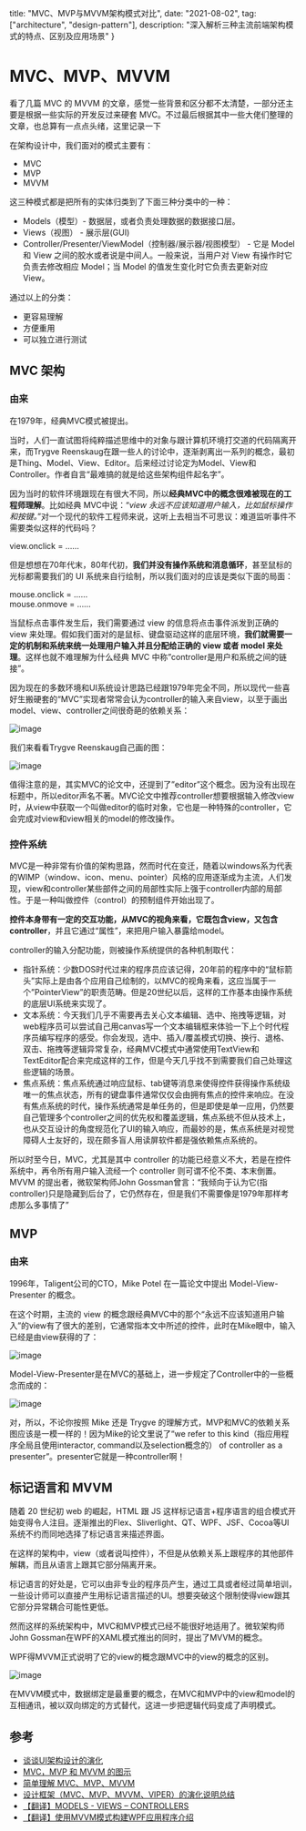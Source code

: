  title: "MVC、MVP与MVVM架构模式对比",
  date: "2021-08-02",
  tag: ["architecture", "design-pattern"],
  description: "深入解析三种主流前端架构模式的特点、区别及应用场景"
}

# MVC、MVP、MVVM

看了几篇 MVC 的 MVVM 的文章，感觉一些背景和区分都不太清楚，一部分还主要是根据一些实际的开发反过来硬套 MVC。不过最后根据其中一些大佬们整理的文章，也总算有一点点头绪，这里记录一下

在架构设计中，我们面对的模式主要有：

- MVC
- MVP
- MVVM

这三种模式都是把所有的实体归类到了下面三种分类中的一种：

- Models（模型）- 数据层，或者负责处理数据的数据接口层。
- Views（视图） - 展示层(GUI)
- Controller/Presenter/ViewModel（控制器/展示器/视图模型） - 它是 Model 和 View 之间的胶水或者说是中间人。一般来说，当用户对 View 有操作时它负责去修改相应 Model；当 Model 的值发生变化时它负责去更新对应 View。

通过以上的分类：
- 更容易理解
- 方便重用
- 可以独立进行测试

## MVC 架构

### 由来

在1979年，经典MVC模式被提出。

当时，人们一直试图将纯粹描述思维中的对象与跟计算机环境打交道的代码隔离开来，而Trygve Reenskaug在跟一些人的讨论中，逐渐剥离出一系列的概念，最初是Thing、Model、View、Editor。后来经过讨论定为Model、View和Controller。作者自言“最难搞的就是给这些架构组件起名字”。

因为当时的软件环境跟现在有很大不同，所以**经典MVC中的概念很难被现在的工程师理解**。比如经典 MVC中说：“*view 永远不应该知道用户输入，比如鼠标操作和按键。*”对一个现代的软件工程师来说，这听上去相当不可思议：难道监听事件不需要类似这样的代码吗？

view.onclick = ……

但是想想在70年代末，80年代初，**我们并没有操作系统和消息循环**，甚至鼠标的光标都需要我们的 UI 系统来自行绘制，所以我们面对的应该是类似下面的局面：

mouse.onclick = …… <br />
mouse.onmove = ……

当鼠标点击事件发生后，我们需要通过 view 的信息将点击事件派发到正确的 view 来处理。假如我们面对的是鼠标、键盘驱动这样的底层环境，**我们就需要一定的机制和系统来统一处理用户输入并且分配给正确的 view 或者 model 来处理**。这样也就不难理解为什么经典 MVC 中称”controller是用户和系统之间的链接”。

因为现在的多数环境和UI系统设计思路已经跟1979年完全不同，所以现代一些喜好生搬硬套的“MVC”实现者常常会认为controller的输入来自view，以至于画出model、view、controller之间很奇葩的依赖关系：

![image](https://user-images.githubusercontent.com/28384700/127811706-0bd861a2-18c9-4171-86a3-b32c41203e0e.png)

我们来看看Trygve Reenskaug自己画的图：

![image](https://user-images.githubusercontent.com/28384700/127811716-362f53fe-66e8-49a0-8689-20cff5221d36.png)

值得注意的是，其实MVC的论文中，还提到了”editor”这个概念。因为没有出现在标题中，所以editor声名不著。MVC论文中推荐controller想要根据输入修改view时，从view中获取一个叫做editor的临时对象，它也是一种特殊的controller，它会完成对view和view相关的model的修改操作。

### 控件系统

MVC是一种非常有价值的架构思路，然而时代在变迁，随着以windows系为代表的WIMP（window、icon、menu、pointer）风格的应用逐渐成为主流，人们发现，view和controller某些部件之间的局部性实际上强于controller内部的局部性。于是一种叫做控件（control）的预制组件开始出现了。

**控件本身带有一定的交互功能，从MVC的视角来看，它既包含view，又包含controller**，并且它通过“属性”，来把用户输入暴露给model。

controller的输入分配功能，则被操作系统提供的各种机制取代：

- 指针系统：少数DOS时代过来的程序员应该记得，20年前的程序中的“鼠标箭头”实际上是由各个应用自己绘制的，以MVC的视角来看，这应当属于一个”PointerView”的职责范畴。但是20世纪以后，这样的工作基本由操作系统的底层UI系统来实现了。
- 文本系统：今天我们几乎不需要再去关心文本编辑、选中、拖拽等逻辑，对web程序员可以尝试自己用canvas写一个文本编辑框来体验一下上个时代程序员编写程序的感受。你会发现，选中、插入/覆盖模式切换、换行、退格、双击、拖拽等逻辑异常复杂，经典MVC模式中通常使用TextView和TextEditor配合来完成这样的工作，但是今天几乎找不到需要我们自己处理这些逻辑的场景。
- 焦点系统：焦点系统通过响应鼠标、tab键等消息来使得控件获得操作系统级唯一的焦点状态，所有的键盘事件通常仅仅会由拥有焦点的控件来响应。在没有焦点系统的时代，操作系统通常是单任务的，但是即使是单一应用，仍然要自己管理多个controller之间的优先权和覆盖逻辑，焦点系统不但从技术上，也从交互设计的角度规范化了UI的输入响应，而最妙的是，焦点系统是对视觉障碍人士友好的，现在颇多盲人用读屏软件都是强依赖焦点系统的。

所以时至今日，MVC，尤其是其中 controller 的功能已经意义不大，若是在控件系统中，再令所有用户输入流经一个 controller 则可谓不伦不类、本末倒置。MVVM 的提出者，微软架构师John Gossman曾言：“我倾向于认为它(指controller)只是隐藏到后台了，它仍然存在，但是我们不需要像是1979年那样考虑那么多事情了”

## MVP

### 由来

1996年，Taligent公司的CTO，Mike Potel 在一篇论文中提出 Model-View-Presenter 的概念。

在这个时期，主流的 view 的概念跟经典MVC中的那个“永远不应该知道用户输入”的view有了很大的差别，它通常指本文中所述的控件，此时在Mike眼中，输入已经是由view获得的了：

![image](https://user-images.githubusercontent.com/28384700/127811753-51e1deb6-211b-41a9-9e59-53a09e678ad5.png)

Model-View-Presenter是在MVC的基础上，进一步规定了Controller中的一些概念而成的：

![image](https://user-images.githubusercontent.com/28384700/127811773-cbc0bf11-67b1-4e45-8bef-c7fe0286202e.png)

对，所以，不论你按照 Mike 还是 Trygve 的理解方式，MVP和MVC的依赖关系图应该是一模一样的！因为Mike的论文里说了“we refer to this kind（指应用程序全局且使用interactor, command以及selection概念的） of controller as a presenter”。presenter它就是一种controller啊！

## 标记语言和 MVVM

随着 20 世纪初 web 的崛起，HTML 跟 JS 这样标记语言+程序语言的组合模式开始变得令人注目。逐渐推出的Flex、Sliverlight、QT、WPF、JSF、Cocoa等UI系统不约而同地选择了标记语言来描述界面。

在这样的架构中，view（或者说叫控件），不但是从依赖关系上跟程序的其他部件解耦，而且从语言上跟其它部分隔离开来。

标记语言的好处是，它可以由非专业的程序员产生，通过工具或者经过简单培训，一些设计师可以直接产生用标记语言描述的UI。想要突破这个限制使得view跟其它部分异常耦合可能性更低。

然而这样的系统架构中，MVC和MVP模式已经不能很好地适用了。微软架构师John Gossman在WPF的XAML模式推出的同时，提出了MVVM的概念。

WPF得MVVM正式说明了它的view的概念跟MVC中的view的概念的区别。

![image](https://user-images.githubusercontent.com/28384700/127812098-5ae6923a-155a-4547-a2b2-2ce35461c0ee.png)

在MVVM模式中，数据绑定是最重要的概念，在MVC和MVP中的view和model的互相通讯，被以双向绑定的方式替代，这进一步把逻辑代码变成了声明模式。

## 参考
- [谈谈UI架构设计的演化](http://www.uml.org.cn/zjjs/2015021310.asp)
- [MVC，MVP 和 MVVM 的图示](https://www.ruanyifeng.com/blog/2015/02/mvcmvp_mvvm.html)
- [简单理解 MVC、MVP、MVVM](https://zhuanlan.zhihu.com/p/165572019)
- [设计框架（MVC、MVP、MVVM、VIPER）的演化说明总结](https://blog.hudongdong.com/ios/459.html/comment-page-1)
- [【翻译】MODELS - VIEWS – CONTROLLERS](https://www.cnblogs.com/winter-cn/archive/2012/06/13/2547662.html)
- [【翻译】使用MVVM模式构建WPF应用程序介绍](https://www.cnblogs.com/winter-cn/archive/2012/08/08/2628200.html)